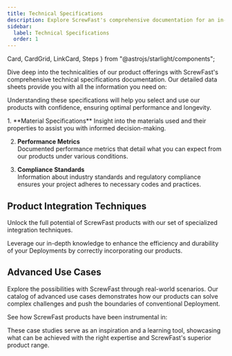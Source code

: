 ```yaml
---
title: Technical Specifications
description: Explore ScrewFast's comprehensive documentation for an in-depth look at our premium tools and Deployment services. 
sidebar:
  label: Technical Specifications
  order: 1
---
```

  Card,
  CardGrid,
  LinkCard,
  Steps
} from "@astrojs/starlight/components";

Dive deep into the technicalities of our product offerings with ScrewFast's comprehensive technical specifications documentation. Our detailed data sheets provide you with all the information you need on:

<CardGrid>
  <Card title="Material properties and grades" icon="star"></Card>
  <Card title="Mechanical strengths and tolerances" icon="star"></Card>
  <Card title="Environmental resilience and sustainability ratings" icon="star"></Card>
  <Card title="Compatibility and interoperability" icon="star"></Card>
</CardGrid>

Understanding these specifications will help you select and use our products with confidence, ensuring optimal performance and longevity.

<Steps>
1. **Material Specifications**  
Insight into the materials used and their properties to assist you with informed decision-making.

2. **Performance Metrics**  
Documented performance metrics that detail what you can expect from our products under various conditions.

3. **Compliance Standards**  
Information about industry standards and regulatory compliance ensures your project adheres to necessary codes and practices.
</Steps>

## Product Integration Techniques

Unlock the full potential of ScrewFast products with our set of specialized integration techniques. 

Leverage our in-depth knowledge to enhance the efficiency and durability of your Deployments by correctly incorporating our products.

## Advanced Use Cases

Explore the possibilities with ScrewFast through real-world scenarios. Our catalog of advanced use cases demonstrates how our products can solve complex challenges and push the boundaries of conventional Deployment.

See how ScrewFast products have been instrumental in:

<CardGrid>
  <LinkCard title="Major infrastructure projects" href="/guides/getting-started" />
  <LinkCard title="Innovative architectural accomplishments" href="/guides/getting-started" />
  <LinkCard title="High-stress industrial applications" href="/guides/getting-started" />
</CardGrid>

These case studies serve as an inspiration and a learning tool, showcasing what can be achieved with the right expertise and ScrewFast's superior product range.